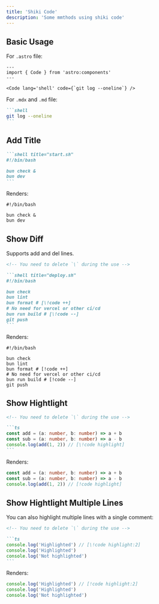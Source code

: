 ---
title: 'Shiki Code'
description: 'Some mmthods using shiki code'
---

## Basic Usage

For `.astro` file:

```astro
---
import { Code } from 'astro:components'
---

<Code lang='shell' code={`git log --oneline`} />
```

For `.mdx` and `.md` file:

````markdown
```shell
git log --oneline
```
````

## Add Title

````markdown
```shell title="start.sh"
#!/bin/bash

bun check &
bun dev
```
````

Renders:

```shell title="start.sh"
#!/bin/bash

bun check &
bun dev
```

## Show Diff

Supports add and del lines.

````markdown
<!-- You need to delete `\` during the use -->

```shell title="deploy.sh"
#!/bin/bash

bun check
bun lint
bun format # [\!code ++]
# No need for vercel or other ci/cd
bun run build # [\!code --]
git push
```
````

Renders:

```shell title="deploy.sh"
#!/bin/bash

bun check
bun lint
bun format # [!code ++]
# No need for vercel or other ci/cd
bun run build # [!code --]
git push
```

## Show Hightlight

````markdown
<!-- You need to delete `\` during the use -->

```ts
const add = (a: number, b: number) => a + b
const sub = (a: number, b: number) => a - b
console.log(add(1, 2)) // [\!code highlight]
```
````

Renders:

```ts
const add = (a: number, b: number) => a + b
const sub = (a: number, b: number) => a - b
console.log(add(1, 2)) // [!code highlight]
```

## Show Hightlight Multiple Lines

You can also highlight multiple lines with a single comment:

````markdown
<!-- You need to delete `\` during the use -->

```ts
console.log('Highlighted') // [\!code highlight:2]
console.log('Highlighted')
console.log('Not highlighted')
```
````

Renders:

```ts
console.log('Highlighted') // [!code highlight:2]
console.log('Highlighted')
console.log('Not highlighted')
```
